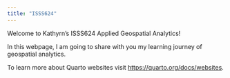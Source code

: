 ```yaml
---
title: "ISSS624"
---
```


Welcome to Kathyrn's ISSS624 Applied Geospatial Analytics!

In this webpage, I am going to share with you my learning journey of geospatial analytics.

To learn more about Quarto websites visit <https://quarto.org/docs/websites>.
